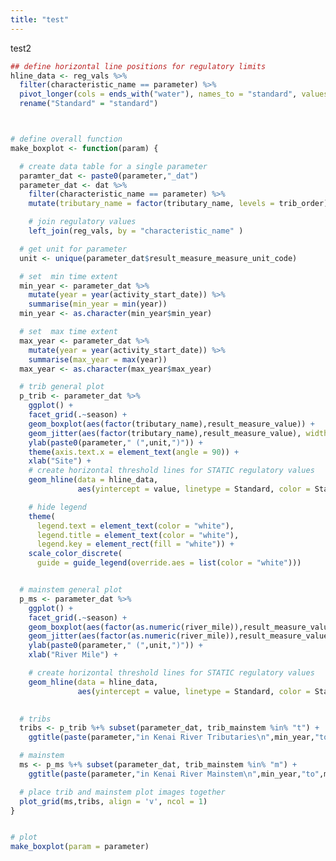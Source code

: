 ```yaml
---
title: "test"
---
```


test2

```r




## define horizontal line positions for regulatory limits
hline_data <- reg_vals %>%
  filter(characteristic_name == parameter) %>%
  pivot_longer(cols = ends_with("water"), names_to = "standard", values_to = "value") %>%
  rename("Standard" = "standard")



# define overall function
make_boxplot <- function(param) {

  # create data table for a single parameter
  paramter_dat <- paste0(parameter,"_dat")
  parameter_dat <- dat %>%
    filter(characteristic_name == parameter) %>%
    mutate(tributary_name = factor(tributary_name, levels = trib_order)) %>%

    # join regulatory values
    left_join(reg_vals, by = "characteristic_name" )

  # get unit for parameter
  unit <- unique(parameter_dat$result_measure_measure_unit_code)

  # set  min time extent
  min_year <- parameter_dat %>%
    mutate(year = year(activity_start_date)) %>%
    summarise(min_year = min(year))
  min_year <- as.character(min_year$min_year)

  # set  max time extent
  max_year <- parameter_dat %>%
    mutate(year = year(activity_start_date)) %>%
    summarise(max_year = max(year))
  max_year <- as.character(max_year$max_year)

  # trib general plot
  p_trib <- parameter_dat %>%
    ggplot() +
    facet_grid(.~season) +
    geom_boxplot(aes(factor(tributary_name),result_measure_value)) +
    geom_jitter(aes(factor(tributary_name),result_measure_value), width = 0.1) +
    ylab(paste0(parameter," (",unit,")")) +
    theme(axis.text.x = element_text(angle = 90)) +
    xlab("Site") +
    # create horizontal threshold lines for STATIC regulatory values
    geom_hline(data = hline_data,
               aes(yintercept = value, linetype = Standard, color = Standard)) +

    # hide legend
    theme(
      legend.text = element_text(color = "white"),
      legend.title = element_text(color = "white"),
      legend.key = element_rect(fill = "white")) + 
    scale_color_discrete(
      guide = guide_legend(override.aes = list(color = "white")))


  # mainstem general plot
  p_ms <- parameter_dat %>%
    ggplot() +
    facet_grid(.~season) +
    geom_boxplot(aes(factor(as.numeric(river_mile)),result_measure_value)) +
    geom_jitter(aes(factor(as.numeric(river_mile)),result_measure_value), width = 0.1) +
    ylab(paste0(parameter," (",unit,")")) +
    xlab("River Mile") +

    # create horizontal threshold lines for STATIC regulatory values
    geom_hline(data = hline_data,
               aes(yintercept = value, linetype = Standard, color = Standard)) 
    

  # tribs
  tribs <- p_trib %+% subset(parameter_dat, trib_mainstem %in% "t") +
    ggtitle(paste(parameter,"in Kenai River Tributaries\n",min_year,"to",max_year))

  # mainstem
  ms <- p_ms %+% subset(parameter_dat, trib_mainstem %in% "m") +
    ggtitle(paste(parameter,"in Kenai River Mainstem\n",min_year,"to",max_year))

  # place trib and mainstem plot images together
  plot_grid(ms,tribs, align = 'v', ncol = 1)
}


# plot 
make_boxplot(param = parameter)


```
